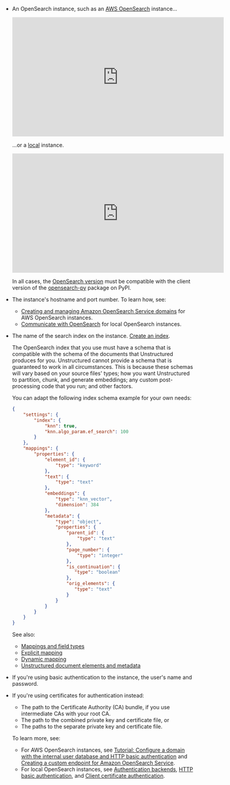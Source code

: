 - An OpenSearch instance, such as an [AWS OpenSearch](https://docs.aws.amazon.com/opensearch-service/latest/developerguide/setting-up.html) instance...

  <iframe
  width="560"
  height="315"
  src="https://www.youtube.com/embed/BNOYTbRbaFQ"
  title="YouTube video player"
  frameborder="0"
  allow="accelerometer; autoplay; clipboard-write; encrypted-media; gyroscope; picture-in-picture"
  allowfullscreen
  ></iframe>

  ...or a [local](https://opensearch.org/downloads.html) instance.

  <iframe
  width="560"
  height="315"
  src="https://www.youtube.com/embed/Rew3_pNnYIs"
  title="YouTube video player"
  frameborder="0"
  allow="accelerometer; autoplay; clipboard-write; encrypted-media; gyroscope; picture-in-picture"
  allowfullscreen
  ></iframe>

  In all cases, the [OpenSearch version](https://github.com/opensearch-project/opensearch-py/blob/main/COMPATIBILITY.md) must be compatible with the client version of the [opensearch-py](https://github.com/opensearch-project/opensearch-py/blob/main/COMPATIBILITY.md) package on PyPI. 

- The instance's hostname and port number. To learn how, see:

  - [Creating and managing Amazon OpenSearch Service domains](https://docs.aws.amazon.com/opensearch-service/latest/developerguide/createupdatedomains.html) for AWS OpenSearch instances.
  - [Communicate with OpenSearch](https://opensearch.org/docs/latest/getting-started/communicate/) for local OpenSearch instances.

- The name of the search index on the instance. [Create an index](https://opensearch.org/docs/latest/api-reference/index-apis/create-index/).

  The OpenSearch index that you use must have a schema that is compatible with the schema of the documents 
  that Unstructured produces for you. Unstructured cannot provide a schema that is guaranteed to work in all 
  circumstances. This is because these schemas will vary based on your source files' types; how you 
  want Unstructured to partition, chunk, and generate embeddings; any custom post-processing code that you run; and other factors. 

  You can adapt the following index schema example for your own needs:

  ```json
  {
      "settings": {
          "index": {
              "knn": true,
              "knn.algo_param.ef_search": 100
          }
      },
      "mappings": {
          "properties": {
              "element_id": {
                  "type": "keyword"
              },
              "text": {
                  "type": "text"
              },
              "embeddings": {
                  "type": "knn_vector",
                  "dimension": 384
              },
              "metadata": {
                  "type": "object",
                  "properties": {
                      "parent_id": {
                          "type": "text"
                      },
                      "page_number": {
                          "type": "integer"
                      },
                      "is_continuation": {
                         "type": "boolean"
                      },
                      "orig_elements": {
                         "type": "text"
                      }
                  }
              }
          }
      }
  }
  ```

  See also: 

  - [Mappings and field types](https://opensearch.org/docs/latest/field-types/)
  - [Explicit mapping](https://opensearch.org/docs/latest/field-types/#explicit-mapping)
  - [Dynamic mapping](https://opensearch.org/docs/latest/field-types/#dynamic-mapping)
  - [Unstructured document elements and metadata](/api-reference/api-services/document-elements)
 
- If you're using basic authentication to the instance, the user's name and password.
- If you're using certificates for authentication instead:

  - The path to the Certificate Authority (CA) bundle, if you use intermediate CAs with your root CA.
  - The path to the combined private key and certificate file, or
  - The paths to the separate private key and certificate file. 

  To learn more, see:

  - For AWS OpenSearch instances, see [Tutorial: Configure a domain with the internal user database and HTTP basic authentication](https://docs.aws.amazon.com/opensearch-service/latest/developerguide/fgac-http-auth.html) and [Creating a custom endpoint for Amazon OpenSearch Service](https://docs.aws.amazon.com/opensearch-service/latest/developerguide/customendpoint.html).
  - For local OpenSearch instances, see [Authentication backends](https://opensearch.org/docs/latest/security/authentication-backends/authc-index/), [HTTP basic authentication](https://opensearch.org/docs/latest/security/authentication-backends/basic-authc/), and [Client certificate authentication](https://opensearch.org/docs/latest/security/authentication-backends/client-auth/).




